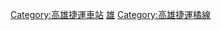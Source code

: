{{Commons category}}

[[Category:高雄捷運車站|Category:高雄捷運車站]]
[[Category:臺灣捷運各路線車站|雄]]
[[Category:高雄捷運橘線|Category:高雄捷運橘線]]